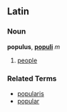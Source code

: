 ==Latin==

===Noun===
'''populus''', '''[[populi]]''' ''m''

# [[people]]

===Related Terms===
*[[popularis]]
*[[popular]]
